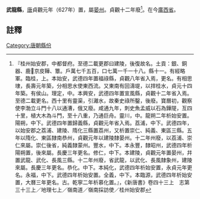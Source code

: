 '''武龍縣'''，[[唐朝|唐]]貞觀元年（627年）置，屬[[晏州_(貞觀)|晏州]]。貞觀十二年廢<ref>『桂州始安郡，中都督府。至德二載更郡曰建陵，後復故名。土貢：銀、銅器、鹿京皮鞾、簟。戶萬七千五百，口七萬一千一十八。縣十一。有經略軍。臨桂，上。本始安，武德四年置福祿縣，貞觀八年省入焉，更名。有相思埭，長壽元年築，分相思水使東西流。又東南有回濤堤，以捍桂水，貞元十四年築。有侯山。理定，中。本興安，武德四年置宣風縣，貞觀十二年省入焉。至德二載更名。西十里有靈渠，引灕水，故秦史祿所鑿，後廢。寶曆初，觀察使李渤立斗門十八以通漕，俄又廢。咸通九年，刺史魚孟威以石為鏵隄，亙四十里，植大木為斗門，至十八重，乃通巨舟。靈川，中。龍朔二年析始安置。陽朔，中下。武德四年置歸義縣，貞觀元年省入焉。荔浦，中下。武德四年，以始安郡之荔浦、建陵、隋化三縣置荔州，又析置崇仁、純義、東區三縣。五年以隋化、東區隸南恭州，貞觀元年以建陵隸晏州。十二年州廢，以荔浦、崇仁來屬。崇仁後省，純義隸蒙州。豐水，中下。本永豐，隸昭州，武德四年析陽朔置，後來屬。長慶三年更名。修仁，中下。本建陵，貞觀元年置晏州，幷置武龍、武化、長風三縣。十二年州廢，省武龍，以武化、長風隸象州，建陵來屬。長慶三年更名。恭化。中下。本純化，武德四年析始安置，永貞元年更名。永福，中下。武德四年析始安置。全義，中下。本臨源，武德四年析始安置，大曆三年更名。古。乾寧二年析慕化置。』，《新唐書》卷四十三上　志第三十三上／地理七上／嶺南道／嶺南採訪使／桂州始安郡</ref>。在今[[廣西省|廣西省]]。

==註釋==
{{reflist}}
{{行政區劃小作品}}
[[Category:唐朝縣份|Category:唐朝縣份]]